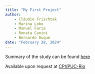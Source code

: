```yaml
---
title: "My First Project"
author:
    - Cláudio Frischtak
    - Marina Lobo 
    - Manuel Faria 
    - Renata Canini
    - Bernardo Duque
date: "February 28, 2024"
---
```


Summary of the study can be found [here](https://www.climatepolicyinitiative.org/wp-content/uploads/2020/09/Ferrograo-Weaknesses-and-Lessons-Learned-in-Implementing-a-Sustainable-Infrastructure-Agenda.pdf)

Available upon request at [CPI/PUC-Rio](https://www.climatepolicyinitiative.org/pt-br/regioes/brasil/)